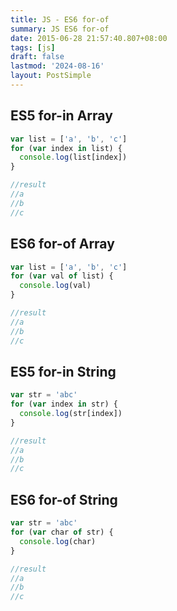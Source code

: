 ```yaml
---
title: JS - ES6 for-of
summary: JS ES6 for-of
date: 2015-06-28 21:57:40.807+08:00
tags: [js]
draft: false
lastmod: '2024-08-16'
layout: PostSimple
---
```


## ES5 for-in Array

```js
var list = ['a', 'b', 'c']
for (var index in list) {
  console.log(list[index])
}

//result
//a
//b
//c
```

## ES6 for-of Array

```js
var list = ['a', 'b', 'c']
for (var val of list) {
  console.log(val)
}

//result
//a
//b
//c
```

## ES5 for-in String

```js
var str = 'abc'
for (var index in str) {
  console.log(str[index])
}

//result
//a
//b
//c
```

## ES6 for-of String

```js
var str = 'abc'
for (var char of str) {
  console.log(char)
}

//result
//a
//b
//c
```

